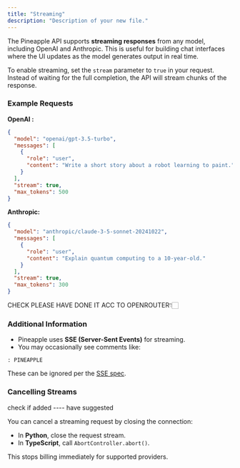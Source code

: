 ```yaml
---
title: "Streaming"
description: "Description of your new file."
---
```


The Pineapple API supports **streaming responses** from any model, including OpenAI and Anthropic. This is useful for building chat interfaces where the UI updates as the model generates output in real time.

To enable streaming, set the `stream` parameter to `true` in your request. Instead of waiting for the full completion, the API will stream chunks of the response.

### Example Requests

**OpenAI :**

```json
{
  "model": "openai/gpt-3.5-turbo",
  "messages": [
    {
      "role": "user",
      "content": "Write a short story about a robot learning to paint."
    }
  ],
  "stream": true,
  "max_tokens": 500
}
```

**Anthropic:**

```json
{
  "model": "anthropic/claude-3-5-sonnet-20241022",
  "messages": [
    {
      "role": "user",
      "content": "Explain quantum computing to a 10-year-old."
    }
  ],
  "stream": true,
  "max_tokens": 300
}
```

<Note>
  CHECK PLEASE HAVE DONE IT ACC TO OPENROUTER👇🏻
</Note>

### Additional Information

- Pineapple uses **SSE (Server-Sent Events)** for streaming.
- You may occasionally see comments like:

```
: PINEAPPLE 
```

These can be ignored per the [SSE spec](https://html.spec.whatwg.org/multipage/server-sent-events.html#event-stream-interpretation).

### Cancelling Streams 

<Note>
  check if added ---- have suggested
</Note>

You can cancel a streaming request by closing the connection:

- In **Python**, close the request stream.
- In **TypeScript**, call `AbortController.abort()`.

This stops billing immediately for supported providers.